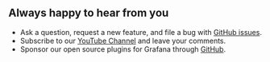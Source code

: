 ## Always happy to hear from you

- Ask a question, request a new feature, and file a bug with [GitHub issues](https://github.com/volkovlabs/business-variable/issues).
- Subscribe to our [YouTube Channel](https://youtube.com/@volkovlabs) and leave your comments.
- Sponsor our open source plugins for Grafana through [GitHub](https://github.com/sponsors/VolkovLabs).
